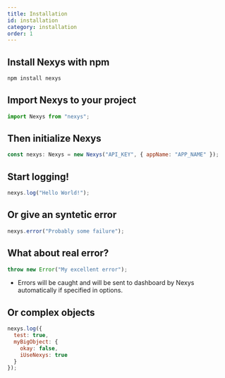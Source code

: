 ```yaml
---
title: Installation
id: installation
category: installation
order: 1
---
```


## Install Nexys with npm

```bash
npm install nexys
```

## Import Nexys to your project

```javascript
import Nexys from "nexys";
```

## Then initialize Nexys

```javascript
const nexys: Nexys = new Nexys("API_KEY", { appName: "APP_NAME" });
```

## Start logging!

```javascript
nexys.log("Hello World!");
```

## Or give an syntetic error

```javascript
nexys.error("Probably some failure");
```

## What about real error?

```javascript
throw new Error("My excellent error");
```

- Errors will be caught and will be sent to dashboard by Nexys automatically if specified in options.

## Or complex objects

```javascript
nexys.log({
  test: true,
  myBigObject: {
    okay: false,
    iUseNexys: true
  }
});
```
